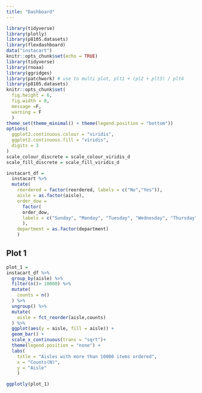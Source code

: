 ```yaml
---
title: "Dashboard"
---
```


```r
library(tidyverse)
library(plotly)
library(p8105.datasets)
library(flexdashboard)
data("instacart")
knitr::opts_chunk$set(echo = TRUE)
library(tidyverse)
library(rnoaa)
library(ggridges)
library(patchwork) # use to multi plot, plt1 + (pl2 + plt3) / plt4
library(p8105.datasets)
knitr::opts_chunk$set(
  fig.height = 6,
  fig.width = 8,
  message =F,
  warning = F
  )
theme_set(theme_minimal() + theme(legend.position = "bottom"))
options(
  ggplot2.continuous.colour = "viridis",
  ggplot2.continuous.fill = "viridis",
  digits = 3
)
scale_colour_discrete = scale_colour_viridis_d
scale_fill_discrete = scale_fill_viridis_d 
```

```r
instacart_df = 
  instacart %>% 
  mutate(
    reordered = factor(reordered, labels = c("No","Yes")),
    aisle = as.factor(aisle),
    order_dow = 
      factor(
      order_dow, 
      labels = c("Sunday", "Monday", "Tuesday", "Wednesday", "Thursday", "Friday", "Saturday")
      ),
    department = as.factor(department)
    )
```


## Plot 1

```r
plot_1 =
instacart_df %>% 
  group_by(aisle) %>%
  filter(n()> 10000) %>% 
  mutate(
    counts = n()
  ) %>% 
  ungroup() %>% 
  mutate(
    aisle = fct_reorder(aisle,counts)
  ) %>%
  ggplot(aes(y = aisle, fill = aisle)) + 
  geom_bar() +
  scale_x_continuous(trans = "sqrt")+
  theme(legend.position = "none") +
  labs(
    title = "Aisles with more than 10000 items ordered",
    x = "Counts(N)",
    y = "Aisle"
    )

ggplotly(plot_1)
```





